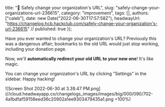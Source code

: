   title: "🔄 Safely change your organization's URL",
  slug: "safely-change-your-organizations-url-236615",
  category: "improvement",
  tags: [],
  authors: ["caleb"],
  date: new Date("2022-06-30T17:57:58Z"),
  headwayUrl: "https://changelog.hcb.hackclub.com/safely-change-your-organization's-url-236615" // published: true
});

Have you ever wanted to change your organization's URL? Previously this was a dangerous affair; bookmarks to the old URL would just stop working, including your donation page.

Now, we'll **automatically redirect your old URL to your new one**! It's like magic.

You can change your organization's URL by clicking "Settings" in the sidebar. Happy hacking!

![Screen Shot 2022-06-30 at 3.39.47 PM.png](//cloud.headwayapp.co/changelogs_images/images/big/000/090/702-4a1bdfaf59156eed36c20902a1ee9303479435a1.png =100%)
